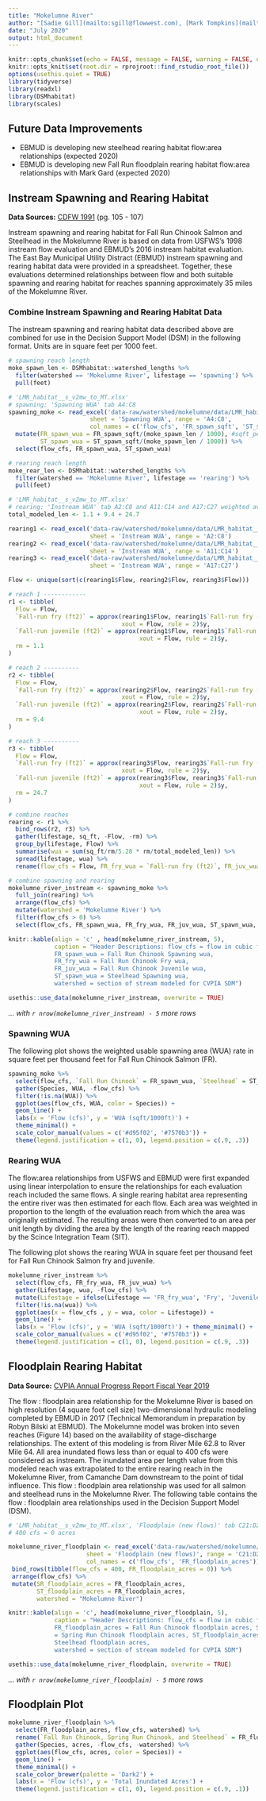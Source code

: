 ```yaml
---
title: "Mokelumne River"
author: "[Sadie Gill](mailto:sgill@flowwest.com), [Mark Tompkins](mailto:mtompkins@flowwest.com)"
date: "July 2020"
output: html_document
---
```

```r
knitr::opts_chunk$set(echo = FALSE, message = FALSE, warning = FALSE, out.width = '100%')
knitr::opts_knit$set(root.dir = rprojroot::find_rstudio_root_file())
options(usethis.quiet = TRUE)
library(tidyverse)
library(readxl)
library(DSMhabitat)
library(scales)
```

## Future Data Improvements

* EBMUD is developing new steelhead rearing habitat flow:area relationships (expected 2020)
* EBMUD is developing new Fall Run floodplain rearing habitat flow:area relationships with Mark Gard (expected 2020)

## Instream Spawning and Rearing Habitat
**Data Sources:** [CDFW 1991](https://s3-us-west-2.amazonaws.com/cvpiahabitat-r-package/cvpia-sit-model-inputs/Lower+Mokelumne+RIver+Fisheries+Management+Plan%2C+CDFG+1991.pdf){target="_blank"} (pg. 105 - 107) 

Instream spawning and rearing habitat for Fall Run Chinook Salmon and Steelhead in the Mokelumne River is based on data from USFWS's 1998 instream flow evaluation and EBMUD's 2016 instream habitat evaluation. The East Bay Municipal Utility Distract (EBMUD) instream spawning and rearing habitat data were provided in a spreadsheet. Together, these evaluations determined relationships between flow and both suitable spawning and rearing habitat for reaches spanning approximately 35 miles of the Mokelumne River. 

### Combine Instream Spawning and Rearing Habitat Data
The instream spawning and rearing habitat data described above are combined for use in the Decision Support Model (DSM) in the following format. Units are in square feet per 1000 feet. 
```r
# spawning reach length
moke_spawn_len <- DSMhabitat::watershed_lengths %>% 
  filter(watershed == 'Mokelumne River', lifestage == 'spawning') %>% 
  pull(feet)

# 'LMR_habitat__s_v2mw_to_MT.xlsx'
# spawning: 'Spawning WUA' tab A4:C8 
spawning_moke <- read_excel('data-raw/watershed/mokelumne/data/LMR_habitat__s_v2mw_to_MT.xlsx', 
                       sheet = 'Spawning WUA', range = 'A4:C8', 
                       col_names = c('flow_cfs', 'FR_spawn_sqft', 'ST_spawn_sqft')) %>% 
  mutate(FR_spawn_wua = FR_spawn_sqft/(moke_spawn_len / 1000), #sqft_per_1000ft
         ST_spawn_wua = ST_spawn_sqft/(moke_spawn_len / 1000)) %>% 
  select(flow_cfs, FR_spawn_wua, ST_spawn_wua)
```

```r
# rearing reach length
moke_rear_len <- DSMhabitat::watershed_lengths %>% 
  filter(watershed == 'Mokelumne River', lifestage == 'rearing') %>% 
  pull(feet)

# 'LMR_habitat__s_v2mw_to_MT.xlsx'
# rearing: 'Instream WUA' tab A2:C8 and A11:C14 and A17:C27 weighted average
total_modeled_len <- 1.1 + 9.4 + 24.7

rearing1 <- read_excel('data-raw/watershed/mokelumne/data/LMR_habitat__s_v2mw_to_MT.xlsx', 
                       sheet = 'Instream WUA', range = 'A2:C8') 
rearing2 <- read_excel('data-raw/watershed/mokelumne/data/LMR_habitat__s_v2mw_to_MT.xlsx', 
                       sheet = 'Instream WUA', range = 'A11:C14')
rearing3 <- read_excel('data-raw/watershed/mokelumne/data/LMR_habitat__s_v2mw_to_MT.xlsx', 
                       sheet = 'Instream WUA', range = 'A17:C27')

Flow <- unique(sort(c(rearing1$Flow, rearing2$Flow, rearing3$Flow)))

# reach 1 ------------
r1 <- tibble(
  Flow = Flow,
  `Fall-run fry (ft2)` = approx(rearing1$Flow, rearing1$`Fall-run fry (ft2)`, 
                                xout = Flow, rule = 2)$y,
  `Fall-run juvenile (ft2)` = approx(rearing1$Flow, rearing1$`Fall-run juvenile (ft2)`, 
                                     xout = Flow, rule = 2)$y,
  rm = 1.1
)

# reach 2 ----------
r2 <- tibble(
  Flow = Flow,
  `Fall-run fry (ft2)` = approx(rearing2$Flow, rearing2$`Fall-run fry (ft2)`, 
                                xout = Flow, rule = 2)$y,
  `Fall-run juvenile (ft2)` = approx(rearing2$Flow, rearing2$`Fall-run juvenile (ft2)`, 
                                     xout = Flow, rule = 2)$y,
  rm = 9.4
)

# reach 3 ----------
r3 <- tibble(
  Flow = Flow,
  `Fall-run fry (ft2)` = approx(rearing3$Flow, rearing3$`Fall-run fry (ft2)`, 
                                xout = Flow, rule = 2)$y,
  `Fall-run juvenile (ft2)` = approx(rearing3$Flow, rearing3$`Fall-run juvenile (ft2)`, 
                                     xout = Flow, rule = 2)$y,
  rm = 24.7
)

# combine reaches
rearing <- r1 %>% 
  bind_rows(r2, r3) %>% 
  gather(lifestage, sq_ft, -Flow, -rm) %>%
  group_by(lifestage, Flow) %>% 
  summarise(wua = sum(sq_ft/rm/5.28 * rm/total_modeled_len)) %>% 
  spread(lifestage, wua) %>% 
  rename(flow_cfs = Flow, FR_fry_wua = `Fall-run fry (ft2)`, FR_juv_wua = `Fall-run juvenile (ft2)`)

# combine spawning and rearing 
mokelumne_river_instream <- spawning_moke %>% 
  full_join(rearing) %>% 
  arrange(flow_cfs) %>% 
  mutate(watershed = 'Mokelumne River') %>% 
  filter(flow_cfs > 0) %>% 
  select(flow_cfs, FR_spawn_wua, FR_fry_wua, FR_juv_wua, ST_spawn_wua, watershed)

knitr::kable(align = 'c' , head(mokelumne_river_instream, 5), 
             caption = "Header Descriptions: flow_cfs = flow in cubic feet per second,
             FR_spawn_wua = Fall Run Chinook Spawning wua,
             FR_fry_wua = Fall Run Chinook Fry wua,
             FR_juv_wua = Fall Run Chinook Juvenile wua,
             ST_spawn_wua = Steelhead Spawning wua,
             watershed = section of stream modeled for CVPIA SDM")

usethis::use_data(mokelumne_river_instream, overwrite = TRUE)
```

*... with `r nrow(mokelumne_river_instream) - 5` more rows*

### Spawning WUA   
The following plot shows the weighted usable spawning area (WUA) rate in square feet per thousand feet for Fall Run Chinook Salmon (FR). 
```r
spawning_moke %>% 
  select(flow_cfs, `Fall Run Chinook` = FR_spawn_wua, `Steelhead` = ST_spawn_wua) %>% 
  gather(Species, WUA, -flow_cfs) %>% 
  filter(!is.na(WUA)) %>% 
  ggplot(aes(flow_cfs, WUA, color = Species)) +
  geom_line() +
  labs(x = 'Flow (cfs)', y = 'WUA (sqft/1000ft)') + 
  theme_minimal() + 
  scale_color_manual(values = c('#d95f02', '#7570b3')) +
  theme(legend.justification = c(1, 0), legend.position = c(.9, .3))
```

### Rearing WUA
The flow:area relationships from USFWS and EBMUD were first expanded using linear interpolation to ensure the relationships for each evaluation reach included the same flows. A single rearing habitat area representing the entire river was then estimated for each flow. Each area was weighted in proportion to the length of the evaluation reach from which the area was originally estimated. The resulting areas were then converted to an area per unit length by dividing the area by the length of the rearing reach mapped by the Scince Integration Team (SIT).

The following plot shows the rearing WUA in square feet per thousand feet for Fall Run Chinook Salmon fry and juvenile.
``` r
mokelumne_river_instream %>% 
  select(flow_cfs, FR_fry_wua, FR_juv_wua) %>% 
  gather(Lifestage, wua, -flow_cfs) %>% 
  mutate(Lifestage = ifelse(Lifestage == 'FR_fry_wua', 'Fry', 'Juvenile')) %>% 
  filter(!is.na(wua)) %>% 
  ggplot(aes(x = flow_cfs , y = wua, color = Lifestage)) +
  geom_line() +
  labs(x = 'Flow (cfs)', y = 'WUA (sqft/1000ft)') + theme_minimal() +
  scale_color_manual(values = c('#d95f02', '#7570b3')) +
  theme(legend.justification = c(1, 0), legend.position = c(.9, .3))
```

## Floodplain Rearing Habitat

**Data Source:** [CVPIA Annual Progress Report Fiscal Year 2019](https://cvpiahabitat-r-package.s3.us-west-2.amazonaws.com/cvpia-sit-model-inputs/CVPIA+Annual+Progress+Report+Fiscal+Year+2019.pdf){target="_blank"}

The flow : floodplain area relationship for the Mokelumne River is based on high resolution (4 square foot cell size) two-dimensional hydraulic modeling completed by EBMUD in 2017 (Technical Memorandum in preparation by Robyn Bilski at EBMUD). The Mokelumne model was broken into seven reaches (Figure 14) based on the availability of stage-discharge relationships. The extent of this modeling is from River Mile 62.8 to River Mile 64. All area inundated flows less than or equal to 400 cfs were considered as instream.  The inundated area per length value from this modeled reach was extrapolated to the entire rearing reach in the Mokelumne River, from Camanche Dam downstream to the point of tidal influence. This flow : floodplain area relationship was used for all salmon and steelhead runs in the Mokelumne River. The following table contains the flow : floodplain area relationships used in the Decision Support Model (DSM). 

```r
# 'LMR_habitat__s_v2mw_to_MT.xlsx', 'Floodplain (new flows)' tab C21:D26 Camanche to tidal #low estimate
# 400 cfs = 0 acres 

mokelumne_river_floodplain <- read_excel('data-raw/watershed/mokelumne/data/LMR_habitat__s_v2mw_to_MT.xlsx', 
                      sheet = 'Floodplain (new flows)', range = 'C21:D26',
                      col_names = c('flow_cfs', 'FR_floodplain_acres')) %>% 
 bind_rows(tibble(flow_cfs = 400, FR_floodplain_acres = 0)) %>% 
 arrange(flow_cfs) %>% 
 mutate(SR_floodplain_acres = FR_floodplain_acres,
        ST_floodplain_acres = FR_floodplain_acres,
        watershed = "Mokelumne River")

knitr::kable(align = 'c', head(mokelumne_river_floodplain, 5), 
             caption = "Header Descriptions: flow_cfs = flow in cubic feet per second,
             FR_floodplain_acres = Fall Run Chinook floodplain acres, SR_floodplain_acres
             = Spring Run Chinook floodplain acres, ST_floodplain_acres = 
             Steelhead floodplain acres, 
             watershed = section of stream modeled for CVPIA SDM")

usethis::use_data(mokelumne_river_floodplain, overwrite = TRUE)
```

*... with `r nrow(mokelumne_river_floodplain) - 5` more rows*

## Floodplain Plot
```r
mokelumne_river_floodplain %>% 
  select(FR_floodplain_acres, flow_cfs, watershed) %>%
  rename(`Fall Run Chinook, Spring Run Chinook, and Steelhead` = FR_floodplain_acres) %>% 
  gather(Species, acres, -flow_cfs, -watershed) %>% 
  ggplot(aes(flow_cfs, acres, color = Species)) +
  geom_line() +
  theme_minimal() +
  scale_color_brewer(palette = 'Dark2') +
  labs(x = 'Flow (cfs)', y = 'Total Inundated Acres') +
  theme(legend.justification = c(1, 0), legend.position = c(.9, .1))
```


